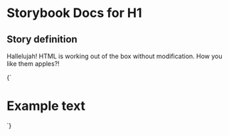 

# Storybook Docs for H1

<Meta title="govtnz-import" />

## Story definition

Hallelujah! HTML is working out of the box without modification.
How you like them apples?!

<Story name="H1" height="100px">
  {` <h1 class="g-heading g-heading-xl">  Example text</h1> `}
</Story>
